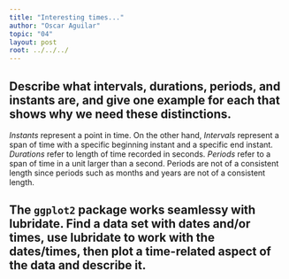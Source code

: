 ```yaml
---
title: "Interesting times..."
author: "Oscar Aguilar"
topic: "04"
layout: post
root: ../../../
---
```



## Describe what intervals, durations, periods, and instants are, and give one example for each that shows why we need these distinctions.

*Instants* represent a point in time. On the other hand,  *Intervals* represent a span of time with a specific beginning instant and a specific end instant. *Durations* refer to length of time recorded in seconds. *Periods* refer to a span of time in a unit larger than a second. Periods are not of a consistent length since periods such as months and years are not of a consistent length.


## The `ggplot2` package works seamlessy with lubridate. Find a data set with dates and/or times, use lubridate to work with the dates/times, then plot a time-related aspect of the data and describe it.  



